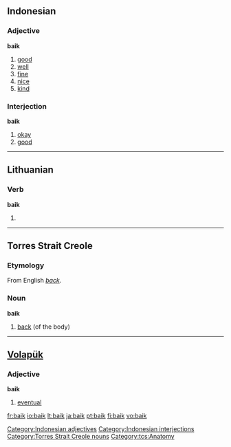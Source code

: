 ==Indonesian==

===Adjective===
'''baik'''

# [[good]]
# [[well]]
# [[fine]]
# [[nice]]
# [[kind]]

===Interjection===
'''baik'''

# [[okay]]
# [[good]]

[[Category:Indonesian adjectives]]
[[Category:Indonesian interjections]]

----

==Lithuanian==

===Verb===
'''baik'''

# {{lt-form-verb|2s|imp|baigti}}

----

==Torres Strait Creole==

===Etymology===
From English ''[[back]]''.

===Noun===
'''baik'''

# [[back]] (of the body)

[[Category:Torres Strait Creole nouns]]
[[Category:tcs:Anatomy]]

----

==[[Volapük]]==

===Adjective===
'''baik'''

# [[eventual]]

[[fr:baik]]
[[io:baik]]
[[lt:baik]]
[[ja:baik]]
[[pt:baik]]
[[fi:baik]]
[[vo:baik]]